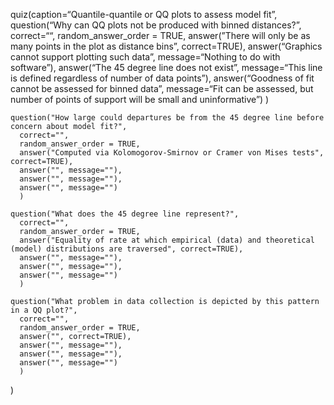 quiz(caption="Quantile-quantile or QQ plots to assess model fit",
	question("Why can QQ plots not be produced with binned distances?",
	  correct="",
	  random_answer_order = TRUE,
	  answer("There will only be as many points in the plot as distance bins", correct=TRUE),
	  answer("Graphics cannot support plotting such data", message="Nothing to do with software"),
	  answer("The 45 degree line does not exist", message="This line is defined regardless of number of data points"),
	  answer("Goodness of fit cannot be assessed for binned data", message="Fit can be assessed, but number of points of support will be small and uninformative")
	  )
	  
	question("How large could departures be from the 45 degree line before concern about model fit?",
	  correct="",
	  random_answer_order = TRUE,
	  answer("Computed via Kolomogorov-Smirnov or Cramer von Mises tests", correct=TRUE),
	  answer("", message=""),
	  answer("", message=""),
	  answer("", message="")
	  )  
	  
	question("What does the 45 degree line represent?",
	  correct="",
	  random_answer_order = TRUE,
	  answer("Equality of rate at which empirical (data) and theoretical (model) distributions are traversed", correct=TRUE),
	  answer("", message=""),
	  answer("", message=""),
	  answer("", message="")
	  )  

	question("What problem in data collection is depicted by this pattern in a QQ plot?",
	  correct="",
	  random_answer_order = TRUE,
	  answer("", correct=TRUE),
	  answer("", message=""),
	  answer("", message=""),
	  answer("", message="")
	  )  
)